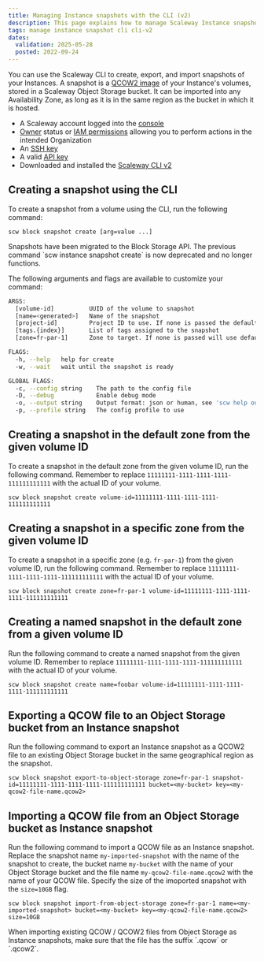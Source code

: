 ```yaml
---
title: Managing Instance snapshots with the CLI (v2)
description: This page explains how to manage Scaleway Instance snapshots with the CLI (v2)
tags: manage instance snapshot cli cli-v2
dates:
  validation: 2025-05-28
  posted: 2022-09-24
---
```



You can use the Scaleway CLI to create, export, and import snapshots of your Instances. A snapshot is a [QCOW2 image](https://en.wikipedia.org/wiki/Qcow) of your Instance's volumes, stored in a Scaleway Object Storage bucket. It can be imported into any Availability Zone, as long as it is in the same region as the bucket in which it is hosted.

<Requirements />

- A Scaleway account logged into the [console](https://account.scaleway.com/?service=elements)
- [Owner](/iam/concepts/#owner) status or [IAM permissions](/iam/concepts/#permission) allowing you to perform actions in the intended Organization
- An [SSH key](/organizations-and-projects/how-to/create-ssh-key/)
- A valid [API key](/iam/how-to/create-api-keys/)
- Downloaded and installed the [Scaleway CLI v2](https://github.com/scaleway/scaleway-cli#scaleway-cli-v2)

## Creating a snapshot using the CLI

To create a snapshot from a volume using the CLI, run the following command:
```
scw block snapshot create [arg=value ...]
```

<Message type="important">
  Snapshots have been migrated to the Block Storage API. The previous command `scw instance snapshot create` is now deprecated and no longer functions.
</Message>

The following arguments and flags are available to customize your command:

```sh
ARGS:
  [volume-id]          UUID of the volume to snapshot
  [name=<generated>]   Name of the snapshot
  [project-id]         Project ID to use. If none is passed the default project ID will be used
  [tags.{index}]       List of tags assigned to the snapshot
  [zone=fr-par-1]      Zone to target. If none is passed will use default zone from the config (fr-par-1 | fr-par-2 | fr-par-3 | nl-ams-1 | nl-ams-2 | nl-ams-3 | pl-waw-1 | pl-waw-2 | pl-waw-3)

FLAGS:
  -h, --help   help for create
  -w, --wait   wait until the snapshot is ready

GLOBAL FLAGS:
  -c, --config string    The path to the config file
  -D, --debug            Enable debug mode
  -o, --output string    Output format: json or human, see 'scw help output' for more info (default "human")
  -p, --profile string   The config profile to use
```

## Creating a snapshot in the default zone from the given volume ID

To create a snapshot in the default zone from the given volume ID, run the following command. Remember to replace `11111111-1111-1111-1111-111111111111` with the actual ID of your volume.

```
scw block snapshot create volume-id=11111111-1111-1111-1111-111111111111
```

## Creating a snapshot in a specific zone from the given volume ID

To create a snapshot in a specific zone (e.g. `fr-par-1`) from the given volume ID, run the following command. Remember to replace `11111111-1111-1111-1111-111111111111` with the actual ID of your volume.
```
scw block snapshot create zone=fr-par-1 volume-id=11111111-1111-1111-1111-111111111111
```

## Creating a named snapshot in the default zone from a given volume ID

Run the following command to create a named snapshot from the given volume ID. Remember to replace `11111111-1111-1111-1111-111111111111` with the actual ID of your volume.

```
scw block snapshot create name=foobar volume-id=11111111-1111-1111-1111-111111111111
```

## Exporting a QCOW file to an Object Storage bucket from an Instance snapshot

Run the following command to export an Instance snapshot as a QCOW2 file to an existing Object Storage bucket in the same geographical region as the snapshot.

```
scw block snapshot export-to-object-storage zone=fr-par-1 snapshot-id=11111111-1111-1111-1111-111111111111 bucket=<my-bucket> key=<my-qcow2-file-name.qcow2>
```

## Importing a QCOW file from an Object Storage bucket as Instance snapshot

Run the following command to import a QCOW file as an Instance snapshot. Replace the snapshot name `my-imported-snapshot` with the name of the snapshot to create, the bucket name `my-bucket` with the name of your Object Storage bucket and the file name `my-qcow2-file-name.qcow2` with the name of your QCOW file.
Specify the size of the imoported snapshot with the `size=10GB` flag.

```
scw block snapshot import-from-object-storage zone=fr-par-1 name=<my-imported-snapshot> bucket=<my-bucket> key=<my-qcow2-file-name.qcow2> size=10GB
```

<Message type="important">
  When importing existing QCOW / QCOW2 files from Object Storage as Instance snapshots, make sure that the file has the suffix `.qcow` or `.qcow2`.
</Message>